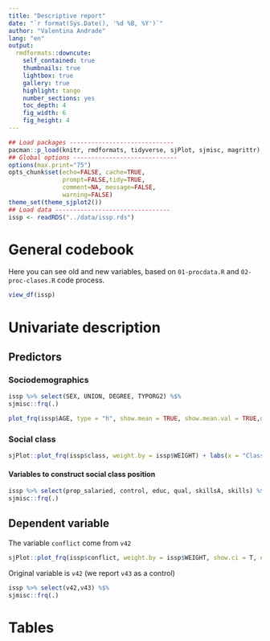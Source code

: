 ```yaml
---
title: "Descriptive report"
date: "`r format(Sys.Date(), '%d %B, %Y')`"
author: "Valentina Andrade"
lang: "en"
output:
  rmdformats::downcute:
    self_contained: true
    thumbnails: true
    lightbox: true
    gallery: true
    highlight: tango
    number_sections: yes
    toc_depth: 4
    fig_width: 6 
    fig_height: 4 
---
```



```r
## Load packages -----------------------------
pacman::p_load(knitr, rmdformats, tidyverse, sjPlot, sjmisc, magrittr)
## Global options -----------------------------
options(max.print="75")
opts_chunk$set(echo=FALSE, cache=TRUE,
               prompt=FALSE,tidy=TRUE,
               comment=NA, message=FALSE,
               warning=FALSE)
theme_set(theme_sjplot2())
## Load data --------------------------------
issp <- readRDS("../data/issp.rds")
```


# General codebook

Here you can see old and new variables, based on
`01-procdata.R` and `02-proc-clases.R` code process.

```r
view_df(issp)
```

# Univariate description

## Predictors

### Sociodemographics

```r
issp %>% select(SEX, UNION, DEGREE, TYPORG2) %$%
sjmisc::frq(.)
```

```r
plot_frq(issp$AGE, type = "h", show.mean = TRUE, show.mean.val = TRUE,normal.curve = TRUE, show.sd = TRUE, normal.curve.color = "blue")
```

### Social class

```r
sjPlot::plot_frq(issp$class, weight.by = issp$WEIGHT) + labs(x = "Class position", caption = "Source: E.O.Wright (1997) based on ISSP (2015)") + theme(axis.text.x = element_text(angle = -90))
```

#### Variables to construct social class position

```r
issp %>% select(prop_salaried, control, educ, qual, skillsA, skills) %$%
sjmisc::frq(.)

```

## Dependent variable

The variable `conflict` come from `v42` 

```r
sjPlot::plot_frq(issp$conflict, weight.by = issp$WEIGHT, show.ci = T, errorbar.color = "black") + labs(x = "Relations: between management and employees", caption = "Source: E.O.Wright (1997) based on ISSP (2015)")
```

Original variable is `v42` (we report `v43` as a control)

```r
issp %>% select(v42,v43) %$%
sjmisc::frq(.)
```

# Tables 
